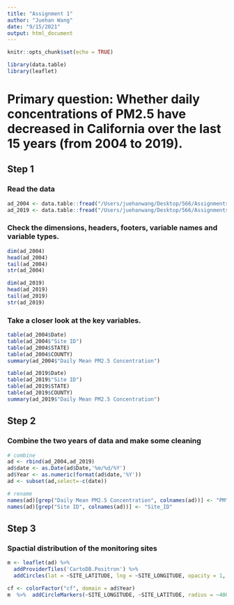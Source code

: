```yaml
---
title: "Assignment 1"
author: "Juehan Wang"
date: "9/15/2021"
output: html_document
---
```


```r
knitr::opts_chunk$set(echo = TRUE)
```

```r
library(data.table)
library(leaflet)
```

# Primary question: Whether daily concentrations of PM2.5 have decreased in California over the last 15 years (from 2004 to 2019).

## Step 1

### Read the data

```r
ad_2004 <- data.table::fread("/Users/juehanwang/Desktop/566/Assignments/Assignment 1/Data/ad_viz_plotval_data.csv")
ad_2019 <- data.table::fread("/Users/juehanwang/Desktop/566/Assignments/Assignment 1/Data/ad_viz_plotval_data (1).csv")
```

### Check the dimensions, headers, footers, variable names and variable types.

```r
dim(ad_2004)
head(ad_2004)
tail(ad_2004)
str(ad_2004)

dim(ad_2019)
head(ad_2019)
tail(ad_2019)
str(ad_2019)
```
### Take a closer look at the key variables.

```r
table(ad_2004$Date)
table(ad_2004$"Site ID")
table(ad_2004$STATE)
table(ad_2004$COUNTY)
summary(ad_2004$"Daily Mean PM2.5 Concentration")

table(ad_2019$Date)
table(ad_2019$"Site ID")
table(ad_2019$STATE)
table(ad_2019$COUNTY)
summary(ad_2019$"Daily Mean PM2.5 Concentration")
```

## Step 2

### Combine the two years of data and make some cleaning

```r
# combine
ad <- rbind(ad_2004,ad_2019)
ad$date <- as.Date(ad$Date,'%m/%d/%Y')
ad$Year <- as.numeric(format(ad$date,'%Y'))
ad <- subset(ad,select=-c(date))

# rename
names(ad)[grep("Daily Mean PM2.5 Concentration", colnames(ad))] <- "PM"
names(ad)[grep("Site ID", colnames(ad))] <- "Site_ID"
```

## Step 3

### Spactial distribution of the monitoring sites

```r
m <- leaflet(ad) %>% 
  addProviderTiles('CartoDB.Positron') %>% 
  addCircles(lat = ~SITE_LATITUDE, lng = ~SITE_LONGITUDE, opacity = 1, fillOpacity = 1, radius = 400)

cf <- colorFactor("cf", domain = ad$Year)
m  %>%  addCircleMarkers(~SITE_LONGITUDE, ~SITE_LATITUDE, radius = ~400, color = ~cf(Year), fillOpacity = 0.5)
```

